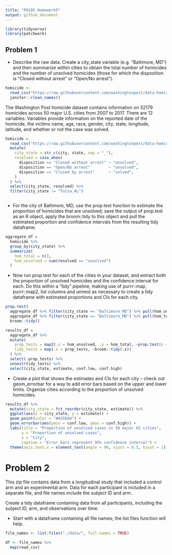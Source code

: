 ```yaml
---
title: "P8105 Homework5"
output: github_document
---
```


```r
library(tidyverse)
library(patchwork)
```

## Problem 1
- Describe the raw data. Create a city_state variable (e.g. “Baltimore, MD”) and then summarize within cities to obtain the total number of homicides and the number of unsolved homicides (those for which the disposition is “Closed without arrest” or “Open/No arrest”).

```r
homicide <- 
  read_csv("https://raw.githubusercontent.com/washingtonpost/data-homicides/master/homicide-data.csv") %>% 
  janitor::clean_names()

```

The Washington Post homicide dataset contains information on 52179 homicides across 50 major U.S. cities from 2007 to 2017. There are 12 variables. Variables provide information on the reported date of the homicide, the victims name, age, race, gender, city, state, longitude, latitude, and whether or not the case was solved.

```r
homicide = 
  read_csv("https://raw.githubusercontent.com/washingtonpost/data-homicides/master/homicide-data.csv") %>% 
  mutate(
    city_state = str_c(city, state, sep = "_"),
    resolved = case_when(
      disposition == "Closed without arrest" ~ "unsolved",
      disposition == "Open/No arrest"        ~ "unsolved",
      disposition == "Closed by arrest"      ~ "solved",
    )
  ) %>% 
  select(city_state, resolved) %>% 
  filter(city_state != "Tulsa_AL")



```

- For the city of Baltimore, MD, use the prop.test function to estimate the proportion of homicides that are unsolved; save the output of prop.test as an R object, apply the broom::tidy to this object and pull the estimated proportion and confidence intervals from the resulting tidy dataframe.
```r
aggregate_df = 
  homicide %>% 
  group_by(city_state) %>% 
  summarize(
    hom_total = n(),
    hom_unsolved = sum(resolved == "unsolved")
  )
```


- Now run prop.test for each of the cities in your dataset, and extract both the proportion of unsolved homicides and the confidence interval for each. Do this within a “tidy” pipeline, making use of purrr::map, purrr::map2, list columns and unnest as necessary to create a tidy dataframe with estimated proportions and CIs for each city.

```r
prop.test(
  aggregate_df %>% filter(city_state == "Baltimore_MD") %>% pull(hom_unsolved), 
  aggregate_df %>% filter(city_state == "Baltimore_MD") %>% pull(hom_total)) %>% 
  broom::tidy()

results_df = 
  aggregate_df %>% 
  mutate(
    prop_tests = map2(.x = hom_unsolved, .y = hom_total, ~prop.test(x = .x, n = .y)),
    tidy_tests = map(.x = prop_tests, ~broom::tidy(.x))
  ) %>% 
  select(-prop_tests) %>% 
  unnest(tidy_tests) %>% 
  select(city_state, estimate, conf.low, conf.high)

```
- Create a plot that shows the estimates and CIs for each city – check out geom_errorbar for a way to add error bars based on the upper and lower limits. Organize cities according to the proportion of unsolved homicides.



```r
results_df %>% 
  mutate(city_state = fct_reorder(city_state, estimate)) %>% 
  ggplot(aes(x = city_state, y = estimate)) +
  geom_point(color = "#A35E60") + 
  geom_errorbar(aes(ymin = conf.low, ymax = conf.high)) + 
  labs(title = "Proportion of unsolved cases in 50 major US cities", 
       y = "Proportion of unsolved cases", 
       x = "City", 
       caption = "Error bars represent 95% confidence interval") + 
  theme(axis.text.x = element_text(angle = 90, vjust = 0.5, hjust = 1))


```


# Problem 2

This zip file contains data from a longitudinal study that included a control arm and an experimental arm. Data for each participant is included in a separate file, and file names include the subject ID and arm.

Create a tidy dataframe containing data from all participants, including the subject ID, arm, and observations over time:

- Start with a dataframe containing all file names; the list.files function will help.

```r
file_names <- list.files("./data/", full.names = TRUE)

df <- file_names %>% 
  map(read_csv) 
```

